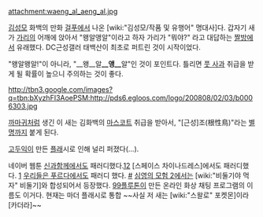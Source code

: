 attachment:waeng_al_aeng_al.jpg

[[김성모]] 화백의 만화 [[걸푸]]에서 나온 [wiki:"김성모/작품 및 유행어" 명대사]다. 갑자기 새가 [[가리]]의 어깨에 앉아서 "왱알앵알"이라고 하자 가리가 "뭐야?" 라고 대답하는 [[짤방]]에서 유래했다.
DC근성갤러 태백산이 최초로 퍼트린 것이 시작이었다.

"왱알왱알!"이 아니라, "__왱__알'''__앵__'''알"인 것이 포인트다. 틀리면 [[풋 사과]] 취급을 받게 될 확률이 높으니 주의하는 것이 좋다.

http://tbn3.google.com/images?q=tbn:bXyzhFI3AoePSM:http://pds6.egloos.com/logo/200808/02/03/b0006303.jpg

[[까마귀]]처럼 생긴 이 새는 김화백의 [[마스코트]] 취급을 받아서, "[근성]조(根性鳥)"라는 [[별명]]까지 붙게 된다.

[[고두익]]이 만든 [http://mediafile.paran.com/MEDIA_297700/BLOG/200506/1117578401_WAENG.swf 플][http://bbs2.ruliweb.daum.net/gaia/do/ruliweb/default/community/325/read?articleId=15799261&bbsId=G005&itemId=143&pageIndex=1 래]시로 인해 널리 퍼졌다(...).

네이버 웹툰 [[신과함께]]에서도 패러디했다.[http://comic.naver.com/webtoon/detail.nhn?titleId=119877&no=108&weekday=fri 1][http://comic.naver.com/webtoon/detail.nhn?titleId=119877&no=153&weekday=sun 2]
[스페이스 차이나드레스]에서도 패러디했다. [http://comic.naver.com/webtoon/detail.nhn?titleId=423383&no=5&weekday=tue 1]
[[우리들은 푸르다]]에서도 패러디 했다. [http://comic.naver.com/webtoon/detail.nhn?titleId=243315&no=45 #]
[[심영의 모험 2]]에서는 [wiki:"비둘기야 먹자" 비둘기]와 합성되어서 등장했다.
[[99플루톤]]이 만든 온라인 화상 채팅 프로그램의 이름도 이거다. 현재는 마더 플래시로 통합
~~사실 저 새는 [wiki:"스왈로" 포켓몬]이라 [카더라]~~


